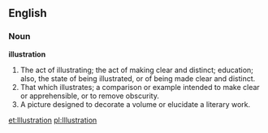 ==English==

===Noun===

'''illustration'''

#The act of illustrating; the act of making clear and distinct; education; also, the state of being illustrated, or of being made clear and distinct.
#That which illustrates; a comparison or example intended to make clear or apprehensible, or to remove obscurity.
#A picture designed to decorate a volume or elucidate a literary work.

[[et:Illustration]]
[[pl:Illustration]]